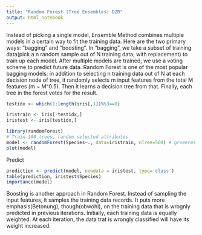 ```yaml
---
title: "Random Forest (Tree Ensembles) DZR"
output: html_notebook
---
```

Instead of picking a single model, Ensemble Method combines multiple models in a certain way to fit the training data. Here are the two primary ways: "bagging" and "boosting". In "bagging", we take a subset of training data(pick a n random sample out of N training data, with replacement) to train up each model. After multiple models are trained, we use a voting scheme to predict future data.
Random Forest is one of the most popular bagging models: in addition to selecting n training data out of N at each decision node of tree, it randomly selects m input features from the total M features (m ~ M^0.5). Then it learns a decision tree from that. Finally, each tree in the forest votes for the result.
```r
testidx <- which(1:length(iris[,1])%%3==0)

iristrain <- iris[-testidx,]
iristest <- iris[testidx,]

library(randomForest)
# Train 100 trees, random selected attributes
model <- randomForest(Species~., data=iristrain, nTree=500) # groeeres ntree weniger Fehler
plot(model)
```

Predict
```r
prediction <- predict(model, newdata = iristest, type='class')
table(prediction, iristest$Species)
importance(model)
```

Boosting is another approach in Random Forest. Instead of sampling the input features, it samples the training data records. It puts more emphasis(Betonung), though(obwohl), on the training data that is wrognly predicted in previous iterations. Initially, each training data is equally weighted. At each iteration, the data trat is wrongly classified will have its weight increased.